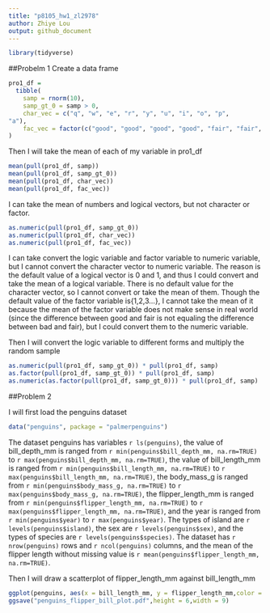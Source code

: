 ```yaml
---
title: "p8105_hw1_zl2978"
author: Zhiye Lou
output: github_document
---
```


```r
library(tidyverse)
```
##Probelm 1
Create a data frame
```r
pro1_df = 
  tibble(
    samp = rnorm(10),
    samp_gt_0 = samp > 0,
    char_vec = c("q", "w", "e", "r", "y", "u", "i", "o", "p",
"a"),
    fac_vec = factor(c("good", "good", "good", "good", "fair", "fair", "fair", "fair", "bad", "bad"))
)
```
Then I will take the mean of each of my variable in pro1_df
```r
mean(pull(pro1_df, samp))
mean(pull(pro1_df, samp_gt_0))
mean(pull(pro1_df, char_vec))
mean(pull(pro1_df, fac_vec))
```
I can take the mean of numbers and logical vectors, but not 
character or factor.

```r
as.numeric(pull(pro1_df, samp_gt_0))
as.numeric(pull(pro1_df, char_vec))
as.numeric(pull(pro1_df, fac_vec))
```
I can take convert the logic variable and factor variable to numeric variable, but I cannot convert the character vector to numeric variable. The reason is the default value of a logical vector is 0 and 1, and thus I could convert and take the mean of a logical variable. There is no default value for the character vector, so I cannot convert or take the mean of them. Though the default value of the factor variable is{1,2,3...}, I cannot take the mean of it because the mean of the factor variable does not make sense in real world (since the difference between good and fair is not equaling the difference between bad and fair), but I could convert them to the numeric variable.


Then I will convert the logic variable to different forms and multiply the random sample
```r
as.numeric(pull(pro1_df, samp_gt_0)) * pull(pro1_df, samp)
as.factor(pull(pro1_df, samp_gt_0)) * pull(pro1_df, samp)
as.numeric(as.factor(pull(pro1_df, samp_gt_0))) * pull(pro1_df, samp)
```

##Problem 2

I will first load the penguins dataset
```r
data("penguins", package = "palmerpenguins")
```

The dataset penguins has variables `r ls(penguins)`, the value of bill_depth_mm is ranged from `r min(penguins$bill_depth_mm, na.rm=TRUE)` to `r max(penguins$bill_depth_mm, na.rm=TRUE)`, the value of bill_length_mm is ranged from `r min(penguins$bill_length_mm, na.rm=TRUE)` to `r max(penguins$bill_length_mm, na.rm=TRUE)`, the body_mass_g is ranged from `r min(penguins$body_mass_g, na.rm=TRUE)` to `r max(penguins$body_mass_g, na.rm=TRUE)`, the flipper_length_mm is ranged from `r min(penguins$flipper_length_mm, na.rm=TRUE)` to `r  max(penguins$flipper_length_mm, na.rm=TRUE)`, and the year is ranged from `r min(penguins$year)` to `r max(penguins$year)`. The types of island are `r levels(penguins$island)`, the sex are `r levels(penguins$sex)`, and the types of species are `r levels(penguins$species)`. The dataset has `r nrow(penguins)` rows and `r ncol(penguins)` columns, and the mean of the flipper length without missing value is `r mean(penguins$flipper_length_mm, na.rm=TRUE)`.

Then I will draw a scatterplot of flipper_length_mm against bill_length_mm 
```r
ggplot(penguins, aes(x = bill_length_mm, y = flipper_length_mm,color = species)) + geom_point(na.rm = TRUE)
ggsave("penguins_flipper_bill_plot.pdf",height = 6,width = 9)
```









